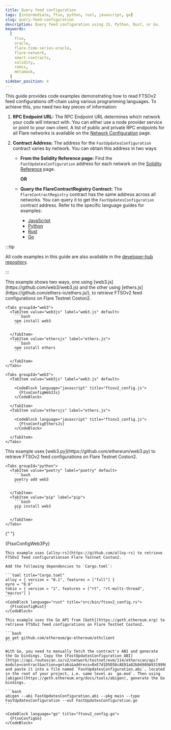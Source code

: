 ```yaml
---
title: Query feed configuration
tags: [intermediate, ftso, python, rust, javascript, go]
slug: query-feed-configuration
description: Query feed configuration using JS, Python, Rust, or Go.
keywords:
  [
    ftso,
    oracle,
    flare-time-series-oracle,
    flare-network,
    smart-contracts,
    solidity,
    remix,
    metamask,
  ]
sidebar_position: 4
---
```



This guide provides code examples demonstrating how to read FTSOv2 feed configurations off-chain using various programming languages. To achieve this, you need two key pieces of information:

1. **RPC Endpoint URL:** The RPC Endpoint URL determines which network your code will interact with. You can either use a node provider service or point to your own client. A list of public and private RPC endpoints for all Flare networks is available on the [Network Configuration](/network/overview#configuration) page.

2. **Contract Address:** The address for the `FastUpdatesConfiguration` contract varies by network. You can obtain this address in two ways:

   - **From the Solidity Reference page:** Find the `FastUpdatesConfiguration` address for each network on the [Solidity Reference](../solidity-reference) page.

     **OR**

   - **Query the FlareContractRegistry Contract:** The `FlareContractRegistry` contract has the same address across all networks. You can query it to get the `FastUpdatesConfiguration` contract address. Refer to the specific language guides for examples:
     - [JavaScript](/network/guides/flare-for-javascript-developers#make-query)
     - [Python](/network/guides/flare-for-python-developers#make-query)
     - [Rust](/network/guides/flare-for-rust-developers#make-query)
     - [Go](/network/guides/flare-for-go-developers#make-query)

:::tip

All code examples in this guide are also available in the [developer-hub repository](https://github.com/flare-foundation/developer-hub/tree/main/code_examples).

:::

<Tabs block>
  <TabItem value="JavaScript" label="JavaScript" default>
    This example shows two ways, one using [web3.js](https://github.com/web3/web3.js) and the other using [ethers.js](https://github.com/ethers-io/ethers.js/), to retrieve FTSOv2 feed configurations on Flare Testnet Coston2.

    <Tabs groupId="web3">
      <TabItem value="web3js" label="web3.js" default>
        ```bash
        npm install web3
        ```

      </TabItem>
      <TabItem value="ethersjs" label="ethers.js">
        ```bash
        npm install ethers
        ```

      </TabItem>
    </Tabs>

    <Tabs groupId="web3">
      <TabItem value="web3js" label="web3.js" default>

        <CodeBlock language="javascript" title="ftsov2_config.js">
          {FtsoConfigWeb3Js}
        </CodeBlock>

      </TabItem>
      <TabItem value="ethersjs" label="ethers.js">

        <CodeBlock language="javascript" title="ftsov2_config.js">
          {FtsoConfigEthersJs}
        </CodeBlock>

      </TabItem>
    </Tabs>

  </TabItem>
  <TabItem value="Python" label="Python">
    This example uses [web3.py](https://github.com/ethereum/web3.py) to retrieve FTSOv2 feed configurations on Flare Testnet Coston2.

    <Tabs groupId="python">
      <TabItem value="poetry" label="poetry" default>
        ```bash
        poetry add web3
        ```

      </TabItem>
      <TabItem value="pip" label="pip">
        ```bash
        pip install web3
        ```

      </TabItem>
    </Tabs>

{" "}

<CodeBlock language="python" title="ftsov2_config.py">
  {FtsoConfigWeb3Py}
</CodeBlock>

  </TabItem>
  <TabItem value="Rust" label="Rust">

    This example uses [alloy-rs](https://github.com/alloy-rs) to retrieve FTSOv2 feed configurationson Flare Testnet Coston2.

    Add the following dependencies to `Cargo.toml`:

    ```toml title="Cargo.toml"
    alloy = { version = "0.1", features = ["full"] }
    eyre = "0.6"
    tokio = { version = "1", features = ["rt", "rt-multi-thread", "macros"] }
    ```
    <CodeBlock language="rust" title="src/bin/ftsov2_config.rs">
      {FtsoConfigRust}
    </CodeBlock>

  </TabItem>
  <TabItem value="Go" label="Go">

    This example uses the Go API from [Geth](https://geth.ethereum.org) to retrieve FTSOv2 feed configurations on Flare Testnet Coston2.

    ```bash
    go get github.com/ethereum/go-ethereum/ethclient
    ```

    With Go, you need to manually fetch the contract's ABI and generate the Go bindings. Copy the [FastUpdatesConfiguration ABI](https://api.routescan.io/v2/network/testnet/evm/114/etherscan/api?module=contract&action=getabi&address=0xE7d1D5D58cAE01a82b84989A931999Cb34A86B14&format=raw) and paste it into a file named `FastUpdatesConfiguration.abi`, located in the root of your project, i.e. same level as `go.mod`. Then using [abigen](https://geth.ethereum.org/docs/tools/abigen), generate the Go bindings.

    ```bash
    abigen --abi FastUpdatesConfiguration.abi --pkg main --type FastUpdatesConfiguration --out FastUpdatesConfiguration.go
    ```

    <CodeBlock language="go" title="ftsov2_config.go">
      {FtsoConfigGo}
    </CodeBlock>

  </TabItem>
</Tabs>
